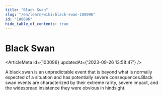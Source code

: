 ```yaml
---
title: "Black Swan"
slug: "/en/learn/wiki/black-swan-100096"
id: "100096"
hide_table_of_contents: true
---
```



# Black Swan

<ArticleMeta id={100096} updatedAt={'2023-09-26 13:58:47'} />
<div className='border-solid border-b border-t-0 my-4 border-[var(--ifm-color-gray-300)]' />

A black swan is an unpredictable event that is beyond what is normally expected of a situation and has potentially severe consequences.Black swan events are characterized by their extreme rarity, severe impact, and the widespread insistence they were obvious in hindsight.
